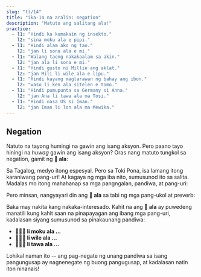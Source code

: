 ```yaml
---
slug: "tl/14"
title: "ika-14 na aralin: negation"
description: "Matuto ang salitang ala!"
practice:
  - l1: "Hindi ka kumakain ng insekto."
    l2: "sina moku ala e pipi."
  - l1: "Hindi alam ako ng tao."
    l2: "jan li sona ala e mi."
  - l1: "Walang taong nakakaalam sa akin."
    l2: "jan ala li sona e mi."
  - l1: "Hindi gusto ni Millie ang aklat."
    l2: "jan Mili li wile ala e lipu."
  - l1: "Hindi kayang maglarawan ng bahay ang ibon."
    l2: "waso li ken ala sitelen e tomo."
  - l1: "Hindi pumupunta sa Germany si Anna."
    l2: "jan Ana li tawa ala ma Tosi."
  - l1: "Hindi nasa US si Iman."
    l2: "jan Iman li lon ala ma Mewika."
---
```



## Negation

Natuto na tayong humingi na gawin ang isang aksyon. Pero paano tayo hiningi na *huwag* gawin ang isang aksyon? Oras nang matuto tungkol sa negation, gamit ng **󱤂 ala**:

<List>
  <Word sl="ala" m="hindi, wala" />
</List>

Sa Tagalog, medyo itong espesyal. Pero sa Toki Pona, isa lamang itong karaniwang pang-uri! At kagaya ng mga iba nito, sumusunod ito sa salita. Madalas mo itong mahahanap sa mga pangngalan, pandiwa, at pang-uri:

<List>
  <Word sl="jan ala" m="walang tao, hindi tao" />
  <Sentence sl="jan ala li wile utala." m="Walang taong gustong mag-away." />
  <Word sl="suli ala" m="hindi malaki, hindi importante" />
  <Sentence sl="ni li suli ala tawa mi." m="Hindi ito importante para sa akin." />
  <Word sl="moku ala" m="hindi kainin" />
  <Sentence sl="pipi li moku ala e soweli." m="Hindi kinakain ng insekto ang hayop." />
</List>

Pero minsan, nangyayari din ang **󱤂 ala** sa tabi ng mga pang-ukol at preverb:

<List>
  <Word sl="wile ala" m="Hindi gustong (mag-)..." />
  <Sentence sl="sina wile ala moku e suwi." m="Hindi mo gustong kumain ng kendi." />
  <Word sl="tawa ala" m="hindi pumunta sa..." />
  <Sentence sl="pipi li tawa ala kasi." m="Hindi pumupunta sa halaman ang insekto." />
</List>

Baka may nakita kang nakaka-interesado. Kahit na ang **󱤂 ala** ay puwedeng manatili kung kahit saan na pinapayagan ang ibang mga pang-uri, kadalasan siyang sumusunod sa pinakaunang pandiwa:
* **󱤧󱤶󱤂 li moku ala ...**
* **󱤧󱥷󱤂 li wile ala ...**
* **󱤧󱥩󱤂 li tawa ala ...**

Lohikal naman ito -- ang pag-negate ng unang pandiwa sa isang pangungusap ay nagnenegate ng buong pangugusap, at kadalasan natin iton ninanais!

<Practice exercises={frontmatter.practice} client:load />
